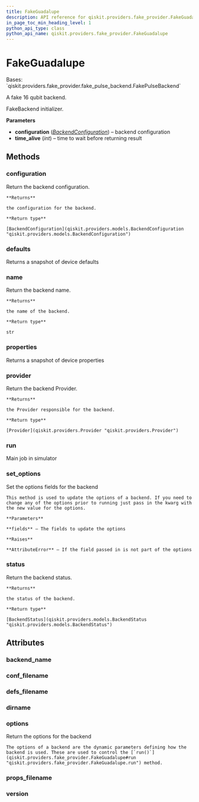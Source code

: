 ```yaml
---
title: FakeGuadalupe
description: API reference for qiskit.providers.fake_provider.FakeGuadalupe
in_page_toc_min_heading_level: 1
python_api_type: class
python_api_name: qiskit.providers.fake_provider.FakeGuadalupe
---
```


# FakeGuadalupe

<Class id="qiskit.providers.fake_provider.FakeGuadalupe" isDedicatedPage={true} github="https://github.com/qiskit/qiskit/tree/stable/0.21/qiskit/providers/fake_provider/backends/guadalupe/fake_guadalupe.py" signature="FakeGuadalupe">
  Bases: `qiskit.providers.fake_provider.fake_pulse_backend.FakePulseBackend`

  A fake 16 qubit backend.

  FakeBackend initializer.

  **Parameters**

  *   **configuration** ([*BackendConfiguration*](qiskit.providers.models.BackendConfiguration "qiskit.providers.models.BackendConfiguration")) – backend configuration
  *   **time\_alive** (*int*) – time to wait before returning result

  ## Methods

  ### configuration

  <Function id="qiskit.providers.fake_provider.FakeGuadalupe.configuration" name="configuration" signature="FakeGuadalupe.configuration()">
    Return the backend configuration.

    **Returns**

    the configuration for the backend.

    **Return type**

    [BackendConfiguration](qiskit.providers.models.BackendConfiguration "qiskit.providers.models.BackendConfiguration")
  </Function>

  ### defaults

  <Function id="qiskit.providers.fake_provider.FakeGuadalupe.defaults" name="defaults" signature="FakeGuadalupe.defaults()">
    Returns a snapshot of device defaults
  </Function>

  ### name

  <Function id="qiskit.providers.fake_provider.FakeGuadalupe.name" name="name" signature="FakeGuadalupe.name()">
    Return the backend name.

    **Returns**

    the name of the backend.

    **Return type**

    str
  </Function>

  ### properties

  <Function id="qiskit.providers.fake_provider.FakeGuadalupe.properties" name="properties" signature="FakeGuadalupe.properties()">
    Returns a snapshot of device properties
  </Function>

  ### provider

  <Function id="qiskit.providers.fake_provider.FakeGuadalupe.provider" name="provider" signature="FakeGuadalupe.provider()">
    Return the backend Provider.

    **Returns**

    the Provider responsible for the backend.

    **Return type**

    [Provider](qiskit.providers.Provider "qiskit.providers.Provider")
  </Function>

  ### run

  <Function id="qiskit.providers.fake_provider.FakeGuadalupe.run" name="run" signature="FakeGuadalupe.run(run_input, **kwargs)">
    Main job in simulator
  </Function>

  ### set\_options

  <Function id="qiskit.providers.fake_provider.FakeGuadalupe.set_options" name="set_options" signature="FakeGuadalupe.set_options(**fields)">
    Set the options fields for the backend

    This method is used to update the options of a backend. If you need to change any of the options prior to running just pass in the kwarg with the new value for the options.

    **Parameters**

    **fields** – The fields to update the options

    **Raises**

    **AttributeError** – If the field passed in is not part of the options
  </Function>

  ### status

  <Function id="qiskit.providers.fake_provider.FakeGuadalupe.status" name="status" signature="FakeGuadalupe.status()">
    Return the backend status.

    **Returns**

    the status of the backend.

    **Return type**

    [BackendStatus](qiskit.providers.models.BackendStatus "qiskit.providers.models.BackendStatus")
  </Function>

  ## Attributes

  ### backend\_name

  <Attribute id="qiskit.providers.fake_provider.FakeGuadalupe.backend_name" name="backend_name" attributeValue="= 'fake_guadalupe'" />

  ### conf\_filename

  <Attribute id="qiskit.providers.fake_provider.FakeGuadalupe.conf_filename" name="conf_filename" attributeValue="= 'conf_guadalupe.json'" />

  ### defs\_filename

  <Attribute id="qiskit.providers.fake_provider.FakeGuadalupe.defs_filename" name="defs_filename" attributeValue="= 'defs_guadalupe.json'" />

  ### dirname

  <Attribute id="qiskit.providers.fake_provider.FakeGuadalupe.dirname" name="dirname" attributeValue="= '/home/runner/work/qiskit/qiskit/.tox/docs/lib/python3.8/site-packages/qiskit/providers/fake_provider/backends/guadalupe'" />

  ### options

  <Attribute id="qiskit.providers.fake_provider.FakeGuadalupe.options" name="options">
    Return the options for the backend

    The options of a backend are the dynamic parameters defining how the backend is used. These are used to control the [`run()`](qiskit.providers.fake_provider.FakeGuadalupe#run "qiskit.providers.fake_provider.FakeGuadalupe.run") method.
  </Attribute>

  ### props\_filename

  <Attribute id="qiskit.providers.fake_provider.FakeGuadalupe.props_filename" name="props_filename" attributeValue="= 'props_guadalupe.json'" />

  ### version

  <Attribute id="qiskit.providers.fake_provider.FakeGuadalupe.version" name="version" attributeValue="= 1" />
</Class>

